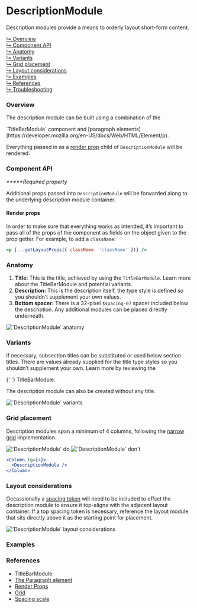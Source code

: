 




# DescriptionModule

Description modules provide a means to orderly layout short-form content.

[↳ Overview](#overview)  
[↳ Component API](#component-api)  
[↳ Anatomy](#anatomy)  
[↳ Variants](#variants)  
[↳ Grid placement](#grid-placement)  
[↳ Layout considerations](#layout-considerations)  
[↳ Examples](#examples)  
[↳ References](#references)  
[↳ Troubleshooting](#troubleshooting)

### Overview

The description module can be built using a combination of the

<LinkTo kind="layout-modules-titlebarmodule" story="default">
  `TitleBarModule`
</LinkTo>
component and [paragraph elements](https://developer.mozilla.org/en-US/docs/Web/HTML/Element/p).

Everything passed in as a
[render prop](https://reactjs.org/docs/render-props.html) child of
`DescriptionModule` will be rendered.

<Canvas>
  <Story
    id={getDocsId('layout-modules-descriptionmodule--default')}
    parameters={parameters}
  />
</Canvas>

### Component API

<ArgsTable />

_**\***Required property_

Additional props passed into `DescriptionModule` will be forwarded along to the
underlying description module container.

#### Render props

In order to make sure that everything works as intended, it’s important to pass
all of the props of the component as fields on the object given to the prop
getter. For example, to add a `className`:

```jsx
<p {...getLayoutProps({ className: 'className' })} />
```

### Anatomy

1. **Title:** This is the title, achieved by using the `TitleBarModule`. Learn
   more about the
   <LinkTo kind="layout-modules-titlebarmodule" story="default">
     TitleBarModule
   </LinkTo>
   and potential variants.
2. **Description:** This is the description itself, the type style is defined so
   you shouldn’t supplement your own values.
3. **Bottom spacer:** There is a 32-pixel `$spacing-07` spacer included below
   the description. Any additional modules can be placed directly underneath.

<img alt="`DescriptionModule` anatomy" src={anatomy} />

### Variants

If necessary, subsection titles can be substituted or used below section titles.
There are values already supplied for the title type styles so you shouldn’t
supplement your own. Learn more by reviewing the

<LinkTo kind="layout-modules-titlebarmodule" story="default">
  {' '}
  TitleBarModule.
</LinkTo>

The description module can also be created without any title.

<img alt="`DescriptionModule` variants" src={variants} />

<Source id="layout-modules-descriptionmodule--variant" />

### Grid placement

Description modules span a minimum of 4 columns, following the
[narrow grid](https://react.carbondesignsystem.com/?path=/docs/grid--narrow)
implementation.

<Row>
  <Column>
    <img alt="`DescriptionModule` do" src={doImage} />
  </Column>

  <Column>
    <img alt="`DescriptionModule` don't" src={dont} />
  </Column>
</Row>

```jsx
<Column lg={4}>
  <DescriptionModule />
</Column>
```

### Layout considerations

Occassionally a
[spacing token](https://carbondesignsystem.com/guidelines/spacing/overview#spacing-scale)
will need to be included to offset the description module to ensure it
top-aligns with the adjacent layout container. If a top spacing token is
necessary, reference the layout module that sits directly above it as the
starting point for placement.

<img
  alt="`DescriptionModule` layout considerations"
  src={layoutConsiderations}
/>

### Examples

<Row>
  <Detail />
</Row>

### References

- <LinkTo kind="layout-modules-titlebarmodule" story="default">
    TitleBarModule
  </LinkTo>
- [The Paragraph element](https://developer.mozilla.org/en-US/docs/Web/HTML/Element/p)
- [Render Props](https://reactjs.org/docs/render-props.html)
- [Grid](https://react.carbondesignsystem.com/?path=/docs/grid--narrow)
- [Spacing scale](https://carbondesignsystem.com/guidelines/spacing/overview#spacing-scale)

<Troubleshooting />
